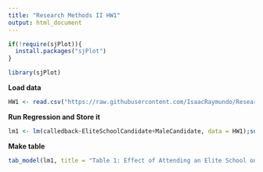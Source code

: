 ```yaml
---
title: "Research Methods II HW1"
output: html_document
---
```



```r
if(!require(sjPlot)){
  install.packages("sjPlot")
}

library(sjPlot)
```

**Load data**
```r
HW1 <- read.csv("https://raw.githubusercontent.com/IsaacRaymundo/ResearchMethods-HW1/main/assignment1-research-methods.csv", sep = "")

```
**Run Regression and Store it**
```r
lm1 <- lm(calledback~EliteSchoolCandidate+MaleCandidate, data = HW1);summary(lm1)


```

**Make table**
```r

tab_model(lm1, title = "Table 1: Effect of Attending an Elite School on Job Call Backs" ,dv.labels = "Call Back",pred.labels = c("Intercept","Elite School Candidate", "Candidate Gender"),collapse.se = T,show.stat = T,CSS = list(css.depvarhead = "no-italics;text-align: center;",css.thead= "no-italics;font-weight:normal;" ),string.pred = "Variable",string.ci= "95% CI",string.stat= "t(861)")

```
